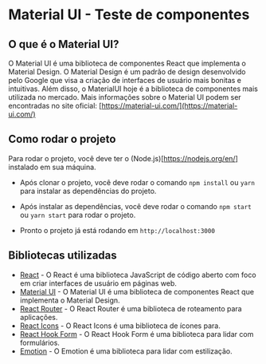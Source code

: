 # Material UI - Teste de componentes

## O que é o Material UI?

O Material UI é uma biblioteca de componentes React que implementa o Material Design.
O Material Design é um padrão de design desenvolvido pelo Google que visa a criação de interfaces de usuário mais bonitas e intuitivas.
Além disso, o MaterialUI hoje é a biblioteca de componentes mais utilizada no mercado.
Mais informações sobre o Material UI podem ser encontradas no site oficial:
[https://material-ui.com/](https://material-ui.com/)

## Como rodar o projeto

Para rodar o projeto, você deve ter o (Node.js)[https://nodejs.org/en/] instalado em sua máquina.

- Após clonar o projeto, você deve rodar o comando `npm install` ou `yarn` para instalar as dependências do projeto.

- Após instalar as dependências, você deve rodar o comando `npm start` ou `yarn start` para rodar o projeto.

- Pronto o projeto já está rodando em `http://localhost:3000`

## Bibliotecas utilizadas

- [React](https://pt-br.reactjs.org/) - O React é uma biblioteca JavaScript de código aberto com foco em criar interfaces de usuário em páginas web.
- [Material UI](https://material-ui.com/) - O Material UI é uma biblioteca de componentes React que implementa o Material Design.
- [React Router](https://reactrouter.com/) - O React Router é uma biblioteca de roteamento para aplicações.
- [React Icons](https://react-icons.github.io/react-icons/) - O React Icons é uma biblioteca de ícones para.
- [React Hook Form](https://react-hook-form.com/) - O React Hook Form é uma biblioteca para lidar com formulários.
- [Emotion](https://emotion.sh/docs/introduction) - O Emotion é uma biblioteca para lidar com estilização.
